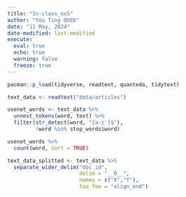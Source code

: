 ```yaml
---
title: "In-class_ex5"
author: "You Ting QUEK"
date: "11 May, 2024"
date-modified: last-modified
execute: 
  eval: true
  echo: true
  warning: false
  freeze: true
---
```


```r
pacman::p_load(tidyverse, readtext, quanteda, tidytext)
```

```r
text_data <- readtext("data/articles")
```

```r
usenet_words <- text_data %>%
  unnest_tokens(word, text) %>%
  filter(str_detect(word, "[a-z']$"),
         !word %in% stop_words$word)
```

```r
usenet_words %>%
  count(word, sort = TRUE)
```

```r
text_data_splitted <- text_data %>%
  separate_wider_delim("doc_id",
                       delim = "__0__",
                       names = c("X","Y"),
                       too_few = "align_end")
```

